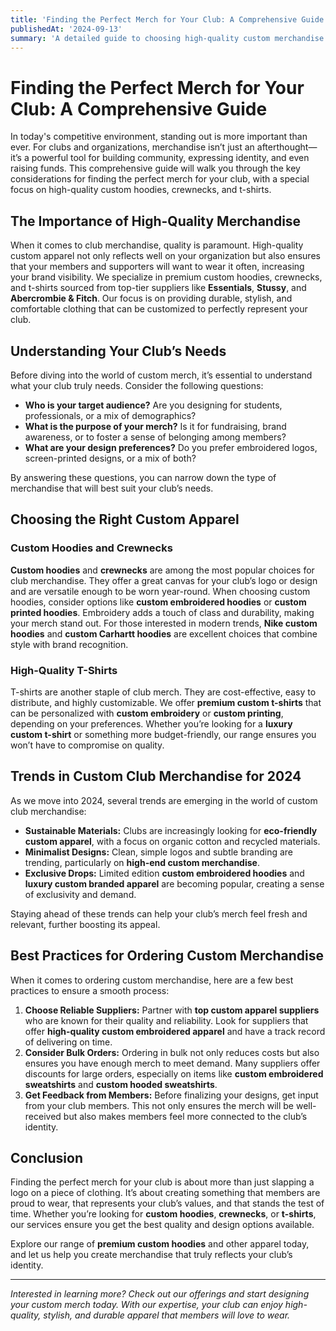 ```yaml
---
title: 'Finding the Perfect Merch for Your Club: A Comprehensive Guide'
publishedAt: '2024-09-13'
summary: 'A detailed guide to choosing high-quality custom merchandise for your club, including tips on hoodies, crewnecks, and t-shirts.'
---
```


# Finding the Perfect Merch for Your Club: A Comprehensive Guide

In today's competitive environment, standing out is more important than ever. For clubs and organizations, merchandise isn’t just an afterthought—it’s a powerful tool for building community, expressing identity, and even raising funds. This comprehensive guide will walk you through the key considerations for finding the perfect merch for your club, with a special focus on high-quality custom hoodies, crewnecks, and t-shirts.

## The Importance of High-Quality Merchandise

When it comes to club merchandise, quality is paramount. High-quality custom apparel not only reflects well on your organization but also ensures that your members and supporters will want to wear it often, increasing your brand visibility. We specialize in premium custom hoodies, crewnecks, and t-shirts sourced from top-tier suppliers like **Essentials**, **Stussy**, and **Abercrombie & Fitch**. Our focus is on providing durable, stylish, and comfortable clothing that can be customized to perfectly represent your club.

## Understanding Your Club’s Needs

Before diving into the world of custom merch, it’s essential to understand what your club truly needs. Consider the following questions:

- **Who is your target audience?** Are you designing for students, professionals, or a mix of demographics?
- **What is the purpose of your merch?** Is it for fundraising, brand awareness, or to foster a sense of belonging among members?
- **What are your design preferences?** Do you prefer embroidered logos, screen-printed designs, or a mix of both?

By answering these questions, you can narrow down the type of merchandise that will best suit your club’s needs.

## Choosing the Right Custom Apparel

### Custom Hoodies and Crewnecks

**Custom hoodies** and **crewnecks** are among the most popular choices for club merchandise. They offer a great canvas for your club’s logo or design and are versatile enough to be worn year-round. When choosing custom hoodies, consider options like **custom embroidered hoodies** or **custom printed hoodies**. Embroidery adds a touch of class and durability, making your merch stand out. For those interested in modern trends, **Nike custom hoodies** and **custom Carhartt hoodies** are excellent choices that combine style with brand recognition.

### High-Quality T-Shirts

T-shirts are another staple of club merch. They are cost-effective, easy to distribute, and highly customizable. We offer **premium custom t-shirts** that can be personalized with **custom embroidery** or **custom printing**, depending on your preferences. Whether you’re looking for a **luxury custom t-shirt** or something more budget-friendly, our range ensures you won’t have to compromise on quality.

## Trends in Custom Club Merchandise for 2024

As we move into 2024, several trends are emerging in the world of custom club merchandise:

- **Sustainable Materials:** Clubs are increasingly looking for **eco-friendly custom apparel**, with a focus on organic cotton and recycled materials.
- **Minimalist Designs:** Clean, simple logos and subtle branding are trending, particularly on **high-end custom merchandise**.
- **Exclusive Drops:** Limited edition **custom embroidered hoodies** and **luxury custom branded apparel** are becoming popular, creating a sense of exclusivity and demand.

Staying ahead of these trends can help your club’s merch feel fresh and relevant, further boosting its appeal.

## Best Practices for Ordering Custom Merchandise

When it comes to ordering custom merchandise, here are a few best practices to ensure a smooth process:

1. **Choose Reliable Suppliers:** Partner with **top custom apparel suppliers** who are known for their quality and reliability. Look for suppliers that offer **high-quality custom embroidered apparel** and have a track record of delivering on time.
2. **Consider Bulk Orders:** Ordering in bulk not only reduces costs but also ensures you have enough merch to meet demand. Many suppliers offer discounts for large orders, especially on items like **custom embroidered sweatshirts** and **custom hooded sweatshirts**.
3. **Get Feedback from Members:** Before finalizing your designs, get input from your club members. This not only ensures the merch will be well-received but also makes members feel more connected to the club’s identity.

## Conclusion

Finding the perfect merch for your club is about more than just slapping a logo on a piece of clothing. It’s about creating something that members are proud to wear, that represents your club’s values, and that stands the test of time. Whether you’re looking for **custom hoodies**, **crewnecks**, or **t-shirts**, our services ensure you get the best quality and design options available.

Explore our range of **premium custom hoodies** and other apparel today, and let us help you create merchandise that truly reflects your club’s identity.

---

*Interested in learning more? Check out our offerings and start designing your custom merch today. With our expertise, your club can enjoy high-quality, stylish, and durable apparel that members will love to wear.*